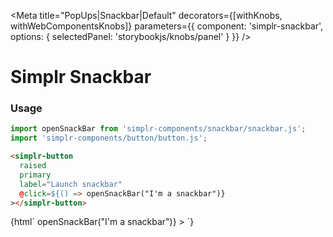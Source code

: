 
<Meta
  title="PopUps|Snackbar|Default"
  decorators={[withKnobs, withWebComponentsKnobs]}
  parameters={{ component: 'simplr-snackbar', options: { selectedPanel: 'storybookjs/knobs/panel' } }}
/>

# Simplr Snackbar

### Usage

```js
import openSnackBar from 'simplr-components/snackbar/snackbar.js';
import 'simplr-components/button/button.js';
```

```html
<simplr-button
  raised
  primary
  label="Launch snackbar"
  @click=${() => openSnackBar("I'm a snackbar")}
></simplr-button>
```


<Story name="Simplr Snackbar">
  {html`
  <simplr-button
    raised
    primary
    label="Launch snackbar"
    @click=${() => openSnackBar("I'm a snackbar")}
  ></simplr-button>
  <simplr-snackbar></simplr-snackbar>
  `}
</Story>

<Props of="simplr-snackbar" />
